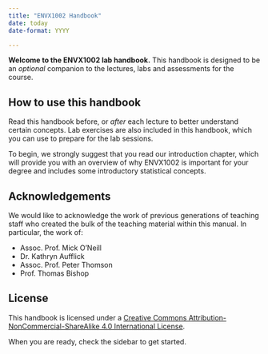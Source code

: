 ```yaml
---
title: "ENVX1002 Handbook"
date: today
date-format: YYYY

---
```


**Welcome to the ENVX1002 lab handbook.** This handbook is designed to be an *optional* companion to the lectures, labs and assessments for the course.

## How to use this handbook

Read this handbook before, or *after* each lecture to better understand certain concepts. Lab exercises are also included in this handbook, which you can use to prepare for the lab sessions.

To begin, we strongly suggest that you read our introduction chapter, which will provide you with an overview of why ENVX1002 is important for your degree and includes some introductory statistical concepts.

::: {.callout-note collapse="true"}
## Acknowledgements

We would like to acknowledge the work of previous generations of teaching staff who created the bulk of the teaching material within this manual. In particular, the work of:

- Assoc. Prof. Mick O’Neill
- Dr. Kathryn Aufflick
- Assoc. Prof. Peter Thomson
- Prof. Thomas Bishop
:::

::: {.callout-tip collapse="true"}
## License
This handbook is licensed under a [Creative Commons Attribution-NonCommercial-ShareAlike 4.0 International License](https://creativecommons.org/licenses/by-nc-sa/4.0/).
:::


When you are ready, check the sidebar to get started.